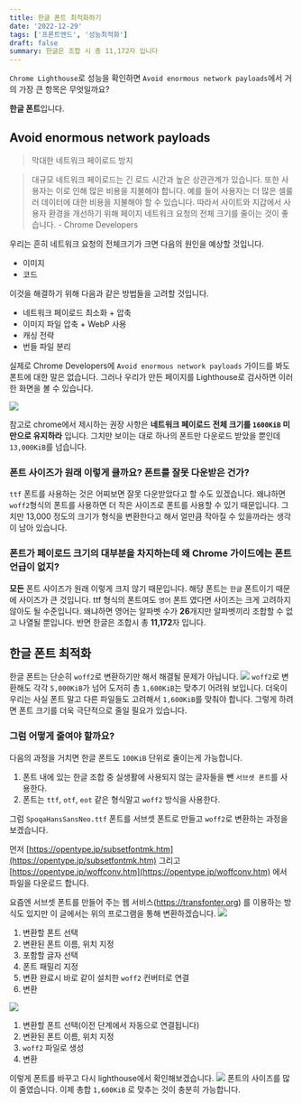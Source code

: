 ```yaml
---
title: 한글 폰트 최적화하기
date: '2022-12-29'
tags: ['프론트엔드', '성능최적화']
draft: false
summary: 한글은 조합 시 총 11,172자 입니다
---
```

`Chrome Lighthouse`로 성능을 확인하면 `Avoid enormous network payloads`에서 거의 가장 큰 항목은 무엇일까요?

**한글 폰트**입니다.

## Avoid enormous network payloads

> 막대한 네트워크 페이로드 방지
> 

> 대규모 네트워크 페이로드는 긴 로드 시간과 높은 상관관계가 있습니다. 또한 사용자는 이로 인해 많은 비용을 지불해야 합니다. 예를 들어 사용자는 더 많은 셀룰러 데이터에 대한 비용을 지불해야 할 수 있습니다. 따라서 사이트와 지갑에서 사용자 환경을 개선하기 위해 페이지 네트워크 요청의 전체 크기를 줄이는 것이 좋습니다. - Chrome Developers
> 

우리는 흔히 네트워크 요청의 전체크기가 크면 다음의 원인을 예상할 것입니다.

- 이미지
- 코드

이것을 해결하기 위해 다음과 같은 방법들을 고려할 것입니다.

- 네트워크 페이로드 최소화 + 압축
- 이미지 파일 압축 + WebP 사용
- 캐싱 전략
- 번들 파일 분리

실제로 Chrome Developers에 `Avoid enormous network payloads` 가이드를 봐도 폰트에 대한 말은 없습니다. 그러나 우리가 만든 페이지를 Lighthouse로 검사하면 이러한 화면을 볼 수 있습니다.

![](https://velog.velcdn.com/images/cksrb63/post/0b968f3d-70d3-4ed0-a27a-5c776586516d/image.png)


참고로 chrome에서 제시하는 권장 사항은 **네트워크 페이로드** **전체 크기를 `1600KiB` 미만으로 유지하라** 입니다.
그치만 보이는 대로 하나의 폰트만 다운로드 받았을 뿐인데 `13,000KiB`를 넘습니다.

### 폰트 사이즈가 원래 이렇게 클까요? 폰트를 잘못 다운받은 건가?

`ttf` 폰트를 사용하는 것은 어찌보면 잘못 다운받았다고 할 수도 있겠습니다. 왜냐하면 `woff2`형식의 폰트를 사용하면 더 작은 사이즈로 폰트를 사용할 수 있기 때문입니다. 그치만 13,000 정도의 크기가 형식을 변환한다고 해서 얼만큼 작아질 수 있을까라는 생각이 남아 있습니다.

### 폰트가 페이로드 크기의 대부분을 차지하는데 왜 Chrome 가이드에는 폰트 언급이 없지?

**모든** 폰트 사이즈가 원래 이렇게 크지 않기 때문입니다. 해당 폰트는 `한글` 폰트이기 때문에 사이즈가 큰 것입니다. ttf 형식의 폰트여도 `영어` 폰트 였다면 사이즈는 크게 고려하지 않아도 될 수준입니다. 왜냐하면 영어는 알파벳 수가 **26**개지만 알파벳끼리 조합할 수 없고 나열될 뿐입니다. 반면 한글은 조합시 총 **11,172**자 입니다. 

## 한글 폰트 최적화
한글 폰트는 단순히 `woff2`로 변환하기만 해서 해결될 문제가 아닙니다.
![](https://velog.velcdn.com/images/cksrb63/post/56254bf4-a651-4e13-906b-842ca76cd943/image.png)
`woff2`로 변환해도 각각 `5,000KiB`가 넘어 도저히 총 `1,600KiB`는 맞추기 어려워 보입니다. 더욱이 우리는 사실 폰트 말고 다른 파일들도 고려해서 `1,600KiB`를 맞춰야 합니다. 그렇게 하려면 폰트 크기를 더욱 극단적으로 줄일 필요가 있습니다.

### 그럼 어떻게 줄여야 할까요?

다음의 과정을 거치면 한글 폰트도 `100KiB` 단위로 줄이는게 가능합니다.

1. 폰트 내에 있는 한글 조합 중 실생활에 사용되지 않는 글자들을 뺀 `서브셋 폰트`를 사용한다.
2. 폰트는 `ttf`, `otf`, `eot` 같은 형식말고 `woff2` 방식을 사용한다.

그럼 `SpoqaHansSansNeo.ttf` 폰트를 서브셋 폰트로 만들고 `woff2`로 변환하는 과정을 보겠습니다.

먼저 [https://opentype.jp/subsetfontmk.htm](https://opentype.jp/subsetfontmk.htm) 그리고 [https://opentype.jp/woffconv.htm](https://opentype.jp/woffconv.htm) 에서 파일을 다운로드 합니다.

요즘엔 서브셋 폰트를 만들어 주는 웹 서비스(https://transfonter.org) 를 이용하는 방식도 있지만 이 글에서는 위의 프로그램을 통해 변환하겠습니다. 
![](https://velog.velcdn.com/images/cksrb63/post/f68a1a26-94a6-4f10-b229-c901bf1d16af/image.png)


1. 변환할 폰트 선택
2. 변환된 폰트 이름, 위치 지정
3. 포함할 글자 선택
4. 폰트 패밀리 지정
5. 변환 완료시 바로 같이 설치한 `woff2` 컨버터로 연결
6. 변환

![](https://velog.velcdn.com/images/cksrb63/post/0c1a13c3-66b5-46f9-9247-e97d98767605/image.png)


1. 변환할 폰트 선택(이전 단계에서 자동으로 연결됩니다)
2. 변환된 폰트 이름, 위치 지정
3. `woff2` 파일로 생성
4. 변환

이렇게 폰트를 바꾸고 다시 lighthouse에서 확인해보겠습니다.
![](https://velog.velcdn.com/images/cksrb63/post/3af7a649-90d7-4cf9-aa6a-e4a48a696bdb/image.png)
폰트의 사이즈를 많이 줄였습니다. 이제 총합 `1,600KiB` 로 맞추는 것이 충분히 가능합니다.
